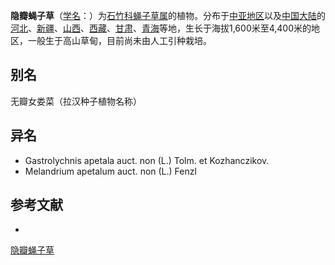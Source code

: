 {{Speciesbox
| name = 隐瓣蝇子草
| status = 
| status_system = 
| image =
| genus = Silene
| species = gonosperma
| authority = (Rupr.) Bocquet
}}

'''隐瓣蝇子草'''（[[学名|学名]]：{{lang|la|''Silene gonosperma''}}）为[[石竹科|石竹科]][[蝇子草属|蝇子草属]]的植物。分布于[[中亚地区|中亚地区]]以及[[中国大陆|中国大陆]]的[[河北|河北]]、[[新疆|新疆]]、[[山西|山西]]、[[西藏|西藏]]、[[甘肃|甘肃]]、[[青海|青海]]等地，生长于海拔1,600米至4,400米的地区，一般生于高山草甸，目前尚未由人工引种栽培。

== 别名 ==
无瓣女娄菜（拉汉种子植物名称）

== 异名 ==
* Gastrolychnis apetala auct. non (L.) Tolm. et Kozhanczikov.
* Melandrium apetalum auct. non (L.) Fenzl

== 参考文献 ==
<div class="references-small">
* {{cite web| url =http://www.bioinfo.cn/db05/KmzwSpecies.php?action=view&id=2624| title =隐瓣蝇子草| work =《中国高等植物数据库全库》| publisher =中国科学院微生物研究所| author =昆明植物研究所| accessdate =2009-02-23| deadurl =yes| archiveurl =https://web.archive.org/web/20160304235648/http://www.bioinfo.cn/db05/KmzwSpecies.php?action=view&id=2624| archivedate =2016-03-04}}
</div>
{{Taxonbar|from=Q15226126}}

[[Category:蝇子草属|隐瓣蝇子草]]


{{植物小作品}}
